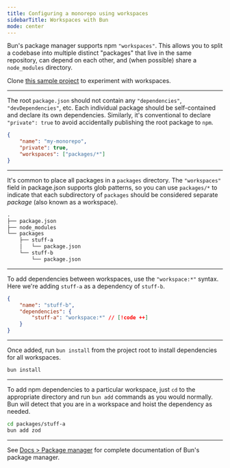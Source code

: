 ```yaml
---
title: Configuring a monorepo using workspaces
sidebarTitle: Workspaces with Bun
mode: center
---
```


Bun's package manager supports npm `"workspaces"`. This allows you to split a codebase into multiple distinct "packages" that live in the same repository, can depend on each other, and (when possible) share a `node_modules` directory.

Clone [this sample project](https://github.com/colinhacks/bun-workspaces) to experiment with workspaces.

---

The root `package.json` should not contain any `"dependencies"`, `"devDependencies"`, etc. Each individual package should be self-contained and declare its own dependencies. Similarly, it's conventional to declare `"private": true` to avoid accidentally publishing the root package to `npm`.

```json package.json icon="file-json"
{
	"name": "my-monorepo",
	"private": true,
	"workspaces": ["packages/*"]
}
```

---

It's common to place all packages in a `packages` directory. The `"workspaces"` field in package.json supports glob patterns, so you can use `packages/*` to indicate that each subdirectory of `packages` should be considered separate _package_ (also known as a workspace).

```txt File Tree icon="folder-tree"
.
├── package.json
├── node_modules
└── packages
    ├── stuff-a
    │   └── package.json
    └── stuff-b
        └── package.json
```

---

To add dependencies between workspaces, use the `"workspace:*"` syntax. Here we're adding `stuff-a` as a dependency of `stuff-b`.

```json packages/stuff-b/package.json icon="file-json"
{
	"name": "stuff-b",
	"dependencies": {
		"stuff-a": "workspace:*" // [!code ++]
	}
}
```

---

Once added, run `bun install` from the project root to install dependencies for all workspaces.

```sh terminal icon="terminal"
bun install
```

---

To add npm dependencies to a particular workspace, just `cd` to the appropriate directory and run `bun add` commands as you would normally. Bun will detect that you are in a workspace and hoist the dependency as needed.

```sh terminal icon="terminal"
cd packages/stuff-a
bun add zod
```

---

See [Docs > Package manager](https://bun.com/docs/cli/install) for complete documentation of Bun's package manager.
